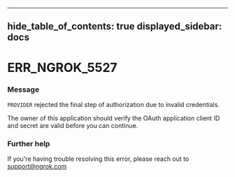 

---
hide_table_of_contents: true
displayed_sidebar: docs
---


# ERR_NGROK_5527

### Message
`PROVIDER` rejected the final step of authorization due to invalid credentials.

The owner of this application should verify the OAuth application client ID and secret are valid before you can continue.

<ErrorDetails />



### Further help
If you're having trouble resolving this error, please reach out to [support@ngrok.com](mailto:support@ngrok.com?subject=Help%20with%20ERR_NGROK_5527)

